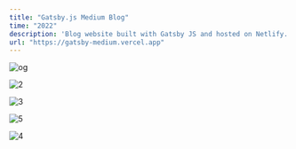 ```yaml
---
title: "Gatsby.js Medium Blog"
time: "2022"
description: 'Blog website built with Gatsby JS and hosted on Netlify. Perfect for a personal website. Fully featured with tagged blog posts, a link tree, affiliate links, a smooth contact form, and so much more.'
url: "https://gatsby-medium.vercel.app"
---
```



<Image 
  src="/projects/medium/og.png"
  alt="og"
  width={2267}
  height={1280}
  className="bg-tertiary border-secondary"
  rounded
/>

<Image 
  src="/projects/medium/phones.png"
  alt="2"
  width={3062}
  height={2042}
  className="bg-tertiary border-secondary"
  caption="Mobile view, featuring detail view of a blog post, list view of blog posts, a seamless contact form, and a page to showcase gear with affiliate links."
  rounded
/>

<Image 
  src="/projects/medium/tablet.png"
  alt="3"
  width={2267}
  height={1280}
  className="bg-tertiary border-secondary"
  caption="Blog post's transform responsively to fit the screen. Sidebars for navigation and meta data are then shown."
  rounded
/>

<Image 
  src="/projects/medium/dark computer.png"
  alt="5"
  width={5412}
  height={3246}
  className="bg-tertiary border-secondary"
  rounded
  caption="Application uses preferred system theme."
/>

<Image 
  src="/projects/medium/light computer.png"
  alt="4"
  width={5412}
  height={3246}
  className="bg-tertiary border-secondary"
  rounded
  caption="Or can be manually set to light or dark mode."
/>
